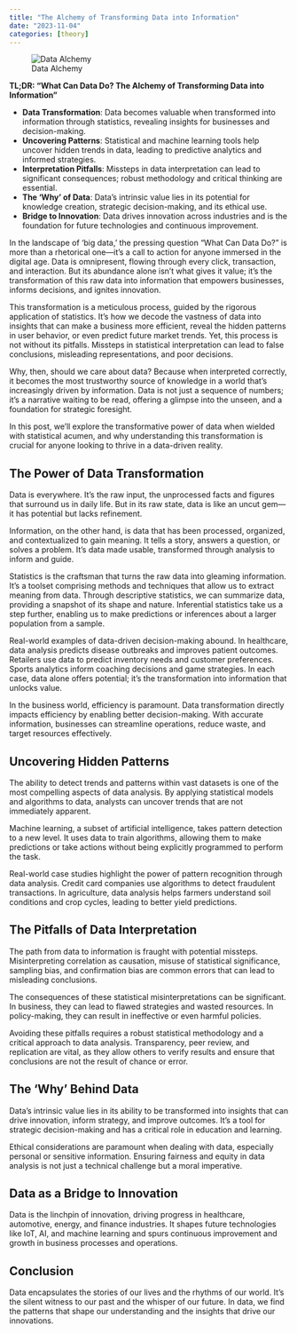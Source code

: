 ```yaml
---
title: "The Alchemy of Transforming Data into Information"
date: "2023-11-04"
categories: [theory]
---
```

![Data Alchemy](image.png)

**TL;DR: "What Can Data Do? The Alchemy of Transforming Data into Information"**

- **Data Transformation**: Data becomes valuable when transformed into information through statistics, revealing insights for businesses and decision-making.
- **Uncovering Patterns**: Statistical and machine learning tools help uncover hidden trends in data, leading to predictive analytics and informed strategies.
- **Interpretation Pitfalls**: Missteps in data interpretation can lead to significant consequences; robust methodology and critical thinking are essential.
- **The 'Why' of Data**: Data's intrinsic value lies in its potential for knowledge creation, strategic decision-making, and its ethical use.
- **Bridge to Innovation**: Data drives innovation across industries and is the foundation for future technologies and continuous improvement.

In the landscape of 'big data,' the pressing question "What Can Data Do?" is more than a rhetorical one—it's a call to action for anyone immersed in the digital age. Data is omnipresent, flowing through every click, transaction, and interaction. But its abundance alone isn't what gives it value; it's the transformation of this raw data into information that empowers businesses, informs decisions, and ignites innovation.

This transformation is a meticulous process, guided by the rigorous application of statistics. It's how we decode the vastness of data into insights that can make a business more efficient, reveal the hidden patterns in user behavior, or even predict future market trends. Yet, this process is not without its pitfalls. Missteps in statistical interpretation can lead to false conclusions, misleading representations, and poor decisions.

Why, then, should we care about data? Because when interpreted correctly, it becomes the most trustworthy source of knowledge in a world that's increasingly driven by information. Data is not just a sequence of numbers; it's a narrative waiting to be read, offering a glimpse into the unseen, and a foundation for strategic foresight.

In this post, we'll explore the transformative power of data when wielded with statistical acumen, and why understanding this transformation is crucial for anyone looking to thrive in a data-driven reality.

## **The Power of Data Transformation**

Data is everywhere. It's the raw input, the unprocessed facts and figures that surround us in daily life. But in its raw state, data is like an uncut gem—it has potential but lacks refinement.

Information, on the other hand, is data that has been processed, organized, and contextualized to gain meaning. It tells a story, answers a question, or solves a problem. It's data made usable, transformed through analysis to inform and guide.

Statistics is the craftsman that turns the raw data into gleaming information. It's a toolset comprising methods and techniques that allow us to extract meaning from data. Through descriptive statistics, we can summarize data, providing a snapshot of its shape and nature. Inferential statistics take us a step further, enabling us to make predictions or inferences about a larger population from a sample.

Real-world examples of data-driven decision-making abound. In healthcare, data analysis predicts disease outbreaks and improves patient outcomes. Retailers use data to predict inventory needs and customer preferences. Sports analytics inform coaching decisions and game strategies. In each case, data alone offers potential; it's the transformation into information that unlocks value.

In the business world, efficiency is paramount. Data transformation directly impacts efficiency by enabling better decision-making. With accurate information, businesses can streamline operations, reduce waste, and target resources effectively.

## **Uncovering Hidden Patterns**

The ability to detect trends and patterns within vast datasets is one of the most compelling aspects of data analysis. By applying statistical models and algorithms to data, analysts can uncover trends that are not immediately apparent.

Machine learning, a subset of artificial intelligence, takes pattern detection to a new level. It uses data to train algorithms, allowing them to make predictions or take actions without being explicitly programmed to perform the task.

Real-world case studies highlight the power of pattern recognition through data analysis. Credit card companies use algorithms to detect fraudulent transactions. In agriculture, data analysis helps farmers understand soil conditions and crop cycles, leading to better yield predictions.

## **The Pitfalls of Data Interpretation**

The path from data to information is fraught with potential missteps. Misinterpreting correlation as causation, misuse of statistical significance, sampling bias, and confirmation bias are common errors that can lead to misleading conclusions.

The consequences of these statistical misinterpretations can be significant. In business, they can lead to flawed strategies and wasted resources. In policy-making, they can result in ineffective or even harmful policies.

Avoiding these pitfalls requires a robust statistical methodology and a critical approach to data analysis. Transparency, peer review, and replication are vital, as they allow others to verify results and ensure that conclusions are not the result of chance or error.

## **The 'Why' Behind Data**

Data's intrinsic value lies in its ability to be transformed into insights that can drive innovation, inform strategy, and improve outcomes. It's a tool for strategic decision-making and has a critical role in education and learning.

Ethical considerations are paramount when dealing with data, especially personal or sensitive information. Ensuring fairness and equity in data analysis is not just a technical challenge but a moral imperative.

## **Data as a Bridge to Innovation**

Data is the linchpin of innovation, driving progress in healthcare, automotive, energy, and finance industries. It shapes future technologies like IoT, AI, and machine learning and spurs continuous improvement and growth in business processes and operations.

## **Conclusion**

Data encapsulates the stories of our lives and the rhythms of our world. It's the silent witness to our past and the whisper of our future. In data, we find the patterns that shape our understanding and the insights that drive our innovations.
